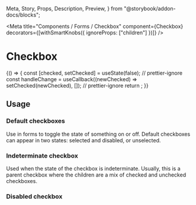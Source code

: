   Meta,
  Story,
  Props,
  Description,
  Preview,
} from "@storybook/addon-docs/blocks";

<Meta
  title="Components / Forms / Checkbox"
  component={Checkbox}
  decorators={[withSmartKnobs({ ignoreProps: ["children"] })]}
/>

# Checkbox

<Description of={Checkbox} />

<Preview withToolbar>
  <Story name="Default checkbox">
    {() => {
      const [checked, setChecked] = useState(false);
      // prettier-ignore
      const handleChange = useCallback((newChecked) => setChecked(newChecked), []);
      // prettier-ignore
      return <Checkbox label="Basic checkbox" checked={checked} onChange={handleChange} />;
    }}
  </Story>
</Preview>

<Props of={Checkbox} />

## Usage

### Default checkboxes

Use in forms to toggle the state of something on or off. Default checkboxes can appear in
two states: selected and disabled, or unselected.

<Preview withToolbar>
  <Story name="checked set">
    <Checkbox label="Pre-checked" checked={true} />
  </Story>
</Preview>

### Indeterminate checkbox

Used when the state of the checkbox is indeterminate. Usually, this is a parent checkbox
where the children are a mix of checked and unchecked checkboxes.

<Preview>
  <Story name="Indeterminate">
    <Checkbox label="Select all" checked="indeterminate" />
  </Story>
</Preview>

### Disabled checkbox

<Preview>
  <Story name="Disabled">
    <Stack vertical>
      <Checkbox label="Select all" disabled checked="indeterminate" />
      <Checkbox label="Select all" disabled checked />
      <Checkbox label="Select all" disabled checked={false} />
    </Stack>
  </Story>
</Preview>
